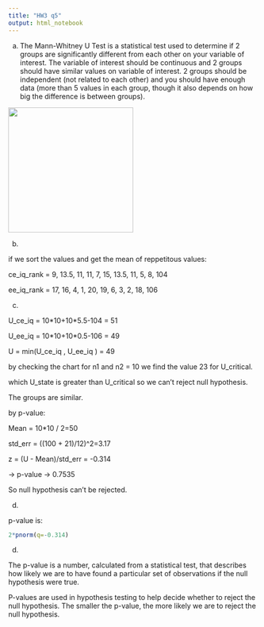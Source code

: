 ---
title: "HW3 q5"
output: html_notebook
---

a)
The Mann-Whitney U Test is a statistical test used to determine if 2 groups are significantly different from each other on your variable of interest. The variable of interest should be continuous and 2 groups should have similar values on variable of interest. 2 groups should be independent (not related to each other) and you should have enough data (more than 5 values in each group, though it also depends on how big the difference is between groups).

![](images/paste-2EDE585B.png){width="252"}

b)

if we sort the values and get the mean of reppetitous values:

ce_iq_rank = 9, 13.5, 11, 11, 7, 15, 13.5, 11, 5, 8, 104

ee_iq_rank = 17, 16, 4, 1, 20, 19, 6, 3, 2, 18, 106

c)

U_ce_iq = 10\*10+10\*5.5-104 = 51

U_ee_iq = 10\*10+10\*0.5-106 = 49

U = min(U_ce_iq , U_ee_iq ) = 49

by checking the chart for n1 and n2 = 10 we find the value 23 for U_critical.

which U_state is greater than U_critical so we can't reject null hypothesis.

The groups are similar.

by p-value:

Mean = 10\*10 / 2=50

std_err = ((100 + 21)/12)\^2=3.17

z = (U - Mean)/std_err = -0.314

-\> p-value -\> 0.7535

So null hypothesis can't be rejected.

d)

p-value is:

```{r}
2*pnorm(q=-0.314)
```

d)

The p-value is a number, calculated from a statistical test, that describes how likely we are to have found a particular set of observations if the null hypothesis were true.

P-values are used in hypothesis testing to help decide whether to reject the null hypothesis. The smaller the p-value, the more likely we are to reject the null hypothesis.
